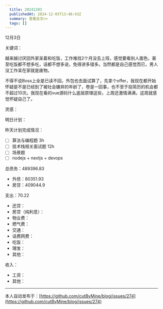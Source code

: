 ```yaml
---
  title: 20241203
  publishedAt: 2024-12-03T13:48:43Z
  summary: 查看全文>>
  tags: []
---
```


12月3日 

关键词：

越来越讨厌回外家呆着和吃饭，工作难找2个月没去上班，感觉要看别人面色，甚至吃饭都不想多吃，话都不想多说，免得讲多错多。当然都是自己感觉而已，男人没工作呆在家就是废物。

不得不说Boss上全是已读不回，外包也去面试算了，先拿个offer，我现在都开始怀疑是不是已经到了被社会嫌弃的年龄了，卷是一回事，也不至于投简历的机会都不超过10次。我现在看的vue源码什么底层原理这些，上周还激情满满，这周就感觉怀疑自己了。

灵感：

明日计划：

昨天计划完成情况：
- [ ] 算法与编程题 3h
- [ ] 技术栈相关面试题 12h
- [ ] 场景题
- [ ] nodejs + nextjs + devops

总债务：489396.83
- 外债：80351.93
- 房贷：409044.9

支出：70.22
- 还贷：
- 房贷（纯利息）：
- 物业费：
- 燃气费：
- 交通：
- 话费网费：
- 吃饭：
- 理发：
- 其他：

收入：
- 工资：
- 其他：


---
本人自动发布于：[https://github.com/cutByMine/blog/issues/274](https://github.com/cutByMine/blog/issues/274)
